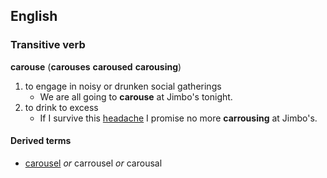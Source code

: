 ==English==
=== Transitive verb ===
'''carouse''' ('''carouses''' '''caroused''' '''carousing''')
# to engage in noisy or drunken social gatherings
#* We are all going to '''carouse''' at Jimbo's tonight.
# to drink to excess
#* If I survive this [[headache]] I promise no more '''carrousing''' at Jimbo's.
==== Derived terms ====
*[[carousel]] ''or'' carrousel ''or'' carousal